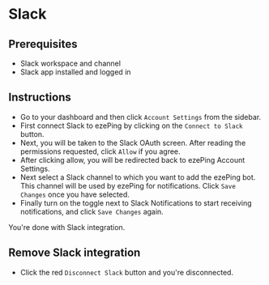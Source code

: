 # Slack

## Prerequisites

- Slack workspace and channel
- Slack app installed and logged in

## Instructions

- Go to your dashboard and then click `Account Settings` from the sidebar.
- First connect Slack to ezePing by clicking on the `Connect to Slack` button. 
- Next, you will be taken to the Slack OAuth screen. After reading the permissions requested, click `Allow` if you agree. 
- After clicking allow, you will be redirected back to ezePing Account Settings. 
- Next select a Slack channel to which you want to add the ezePing bot. This channel will be used by ezePing for notifications. Click `Save Changes` once you have selected. 
- Finally turn on the toggle next to Slack Notifications to start receiving notifications, and click `Save Changes` again. 

You're done with Slack integration. 

## Remove Slack integration

- Click the red `Disconnect Slack` button and you're disconnected. 